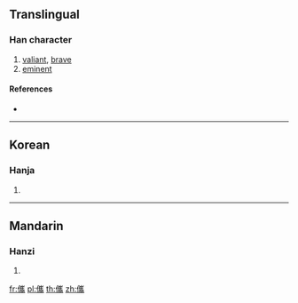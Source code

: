 ==Translingual==

===Han character===
{{Han char|rn=9|rad=人|as=18|sn=20|four=|canj=OUOB|ids=⿰亻巂 <small>(GT)</small>,⿰亻雟 <small>(K)</small>}}

# [[valiant]], [[brave]]
# [[eminent]]

====References====
* {{Han ref|kx=0121.320|dkj=01304|hdz=10238.110|uh=5136|ud=20790}}

----

==Korean==

===Hanja===
{{ko-hanja|hangeul=[[혜]], [[휴]]|rv=hye, hyu|mr=hye, hyu}}

# {{defn|lang=ko|sort=人18}}

----

==Mandarin==

===Hanzi===
{{cmn-hanzi|pin=[[huì]] ([[hui4]])|wg=hui<sup>4</sup>}}

# {{defn|lang=cmn|sort=人18}}

[[fr:儶]]
[[pl:儶]]
[[th:儶]]
[[zh:儶]]